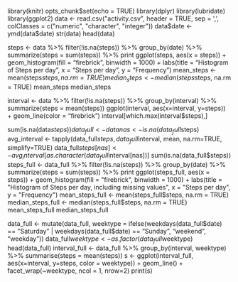 library(knitr)
opts_chunk$set(echo = TRUE)
library(dplyr)
library(lubridate)
library(ggplot2)
data <- read.csv("activity.csv", header = TRUE, sep = ',', colClasses = c("numeric", "character", "integer"))
data$date <- ymd(data$date)
str(data)
head(data)

steps <- data %>%
  filter(!is.na(steps)) %>%
  group_by(date) %>%
  summarize(steps = sum(steps)) %>%
  print
  ggplot(steps, aes(x = steps)) +
  geom_histogram(fill = "firebrick", binwidth = 1000) +
  labs(title = "Histogram of Steps per day", x = "Steps per day", y = "Frequency")
  mean_steps <- mean(steps$steps, na.rm = TRUE)
median_steps <- median(steps$steps, na.rm = TRUE)
mean_steps
median_steps

interval <- data %>%
  filter(!is.na(steps)) %>%
  group_by(interval) %>%
  summarize(steps = mean(steps))
  ggplot(interval, aes(x=interval, y=steps)) +
  geom_line(color = "firebrick")
  interval[which.max(interval$steps),]
  
  sum(is.na(data$steps))
  data_full <- data
nas <- is.na(data_full$steps)
avg_interval <- tapply(data_full$steps, data_full$interval, mean, na.rm=TRUE, simplify=TRUE)
data_full$steps[nas] <- avg_interval[as.character(data_full$interval[nas])]
sum(is.na(data_full$steps))
steps_full <- data_full %>%
  filter(!is.na(steps)) %>%
  group_by(date) %>%
  summarize(steps = sum(steps)) %>%
  print
  ggplot(steps_full, aes(x = steps)) +
  geom_histogram(fill = "firebrick", binwidth = 1000) +
  labs(title = "Histogram of Steps per day, including missing values", x = "Steps per day", y = "Frequency")
  mean_steps_full <- mean(steps_full$steps, na.rm = TRUE)
median_steps_full <- median(steps_full$steps, na.rm = TRUE)
mean_steps_full
median_steps_full

data_full <- mutate(data_full, weektype = ifelse(weekdays(data_full$date) == "Saturday" | weekdays(data_full$date) == "Sunday", "weekend", "weekday"))
data_full$weektype <- as.factor(data_full$weektype)
head(data_full)
interval_full <- data_full %>%
  group_by(interval, weektype) %>%
  summarise(steps = mean(steps))
s <- ggplot(interval_full, aes(x=interval, y=steps, color = weektype)) +
  geom_line() +
  facet_wrap(~weektype, ncol = 1, nrow=2)
print(s)
